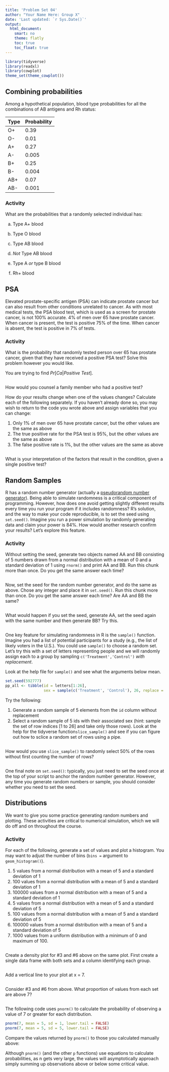 ```yaml
---
title: 'Problem Set 04'
author: "Your Name Here: Group X"
date: 'Last updated: `r Sys.Date()`'
output:
  html_document:
    smart: no
    theme: flatly
    toc: true
    toc_float: true
---
```


```r
library(tidyverse)
library(readxl)
library(cowplot)
theme_set(theme_cowplot())
```


## Combining probabilities

Among a hypothetical population, blood type probabilities for all the combinations of AB antigens and Rh status:

|Type |Probability|
|-----|-----------|
| O+  |     0.39  |
| O-  |     0.01  |
| A+  |     0.27  |
| A-  |     0.005 |
| B+  |     0.25  |
| B-  |     0.004 |
| AB+ |     0.07  |
| AB- |     0.001 |


### Activity

What are the probabilities that a randomly selected individual has:

a. Type A+ blood

> 

b. Type O blood

> 

c. Type AB blood

> 

d. *Not* Type AB blood

>

e. Type A *or* type B blood

> 

f. Rh+ blood

> 


## PSA

Elevated prostate-specific antigen (PSA) can indicate prostate cancer but can also result from other conditions unrelated to cancer. As with most medical tests, the PSA blood test, which is used as a screen for prostate cancer, is not 100% accurate. 4% of men over 65 have prostate cancer. When cancer is present, the test is positive 75% of the time. When cancer is absent, the test is positive in 7% of tests.


### Activity

What is the probability that randomly tested person over 65 has prostate cancer, given that they have received a positive PSA test? Solve this problem however you would like.

You are trying to find $Pr[Ca|Positive~Test]$.

```r

```


How would you counsel a family member who had a positive test?

> 

How do your results change when one of the values changes? Calculate each of the following separately. If you haven't already done so, you may wish to return to the code you wrote above and assign variables that you can change:

1. Only 1% of men over 65 have prostate cancer, but the other values are the same as above
2. The true positive rate for the PSA test is 95%, but the other values are the same as above
3. The false positive rate is 1%, but the other values are the same as above

```r

```

What is your interpretation of the factors that result in the condition, given a single positive test?

> 


## Random Samples

R has a random number generator (actually a [pseudorandom number generator](https://en.wikipedia.org/wiki/Pseudorandom_number_generator)). Being able to simulate randomness is a critical component of programming. However, how does one avoid getting slightly different results every time you run your program if it includes randomness? R's solution, and the way to make your code reproducible, is to set the seed using `set.seed()`. Imagine you run a power simulation by randomly generating data and claim your power is 84%. How would another research confirm your results? Let's explore this feature.


### Activity

Without setting the seed, generate two objects named AA and BB consisting of 5 numbers drawn from a normal distribution with a mean of 0 and a standard deviation of 1 using `rnorm()` and print AA and BB. Run this chunk more than once. Do you get the same answer each time?

```r

```

> 

Now, set the seed for the random number generator, and do the same as above. Chose any integer and place it in `set.seed()`. Run this chunk more than once. Do you get the same answer each time? Are AA and BB the same?

```r

```

> 

What would happen if you set the seed, generate AA, set the seed again with the same number and then generate BB? Try this.

```r

```

> 

One key feature for simulating randomness in R is the `sample()` function. Imagine you had a list of potential participants for a study (e.g., the list of likely voters in the U.S.). You could use `sample()` to choose a random set. Let's try this with a set of letters representing people and we will randomly assign each to a group by sampling `c('Treatment','Control')` *with replacement*.

Look at the help file for `sample()` and see what the arguments below mean.

```r
set.seed(592777)
pp_all <- tibble(id = letters[1:26],
                 sex = sample(c('Treatment', 'Control'), 26, replace = TRUE))
```

Try the following:

1. Generate a random sample of 5 elements from the `id` column without replacement
2. Select a random sample of 5 ids with their associated sex (hint: sample the set of row indices [1 to 26] and take only those rows). Look at the help for the tidyverse function`slice_sample()` and see if you can figure out how to sclice a random set of rows using a pipe.

```r

```

How would you use `slice_sample()` to randomly select 50% of the rows without first counting the number of rows?

```r

```

One final note on `set.seed()`: typically, you just need to set the seed once at the top of your script to anchor the random number generator. However, any time you generate random numbers or sample, you should consider whether you need to set the seed.


## Distributions

We want to give you some practice generating random numbers and plotting. These activities are critical to numerical simulation, which we will do off and on throughout the course.


### Activity

For each of the following, generate a set of values and plot a histogram. You may want to adjust the number of bins (`bins = ` argument to `geom_histogram()`).

1. 5 values from a normal distribution with a mean of 5 and a standard deviation of 1
2. 100 values from a normal distribution with a mean of 5 and a standard deviation of 1
3. 100000 values from a normal distribution with a mean of 5 and a standard deviation of 1
4. 5 values from a normal distribution with a mean of 5 and a standard deviation of 5
5. 100 values from a normal distribution with a mean of 5 and a standard deviation of 5
6. 100000 values from a normal distribution with a mean of 5 and a standard deviation of 5
7. 1000 values from a uniform distribution with a minimum of 0 and maximum of 100.

```r

```

Create a density plot for #3 and #6 above on the same plot. First create a single data frame with both sets and a column identifying each group.

```r

```

Add a vertical line to your plot at x = 7.

```r

```

Consider #3 and #6 from above. What proportion of values from each set are above 7?

```r

```

The following code uses `pnorm()` to calculate the probability of observing a value of 7 or greater for each distribution.

```r
pnorm(7, mean = 5, sd = 1, lower.tail = FALSE)
pnorm(7, mean = 5, sd = 5, lower.tail = FALSE)
```

Compare the values returned by `pnorm()` to those you calculated manually above:

> 

Although `pnorm()` (and the other `p` functions) use equations to calculate probabilities, as n gets very large, the values will asymptotically approach simply summing up observations above or below some critical value.
